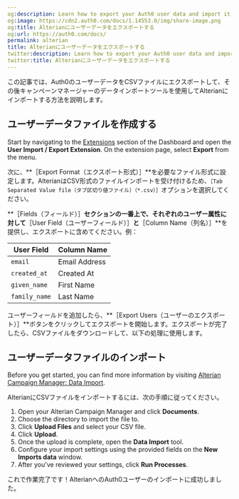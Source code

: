 ```yaml
---
og:description: Learn how to export your Auth0 user data and import it into Alterian.
og:image: https://cdn2.auth0.com/docs/1.14553.0/img/share-image.png
og:title: Alterianにユーザーデータをエクスポートする
og:url: https://auth0.com/docs/
permalink: alterian
title: Alterianにユーザーデータをエクスポートする
twitter:description: Learn how to export your Auth0 user data and import it into Alterian.
twitter:title: Alterianにユーザーデータをエクスポートする
---
```


この記事では、Auth0のユーザーデータをCSVファイルにエクスポートして、その後キャンペーンマネージャーのデータインポートツールを使用してAlterianにインポートする方法を説明します。

## ユーザーデータファイルを作成する

Start by navigating to the [Extensions](https://manage.auth0.com/#/extensions) section of the Dashboard and open the **User Import / Export Extension**. On the extension page, select **Export** from the menu.

次に、**［Export Format（エクスポート形式）］**を必要なファイル形式に設定します。AlterianはCSV形式のファイルインポートを受け付けるため、`［Tab Separated Value file（タブ区切り値ファイル）（*.csv）］`オプションを選択してください。

**［Fields（フィールド）］**セクションの一番上で、それぞれのユーザー属性に対して**［User Field（ユーザーフィールド）］**と**［Column Name（列名）］**を提供し、エクスポートに含めてください。例：

<table class="table"><thead>
<tr>
<th>User Field</th>
<th>Column Name</th>
</tr>
</thead>
<tbody>
<tr>
<td><code>email</code></td>
<td>Email Address</td>
</tr>
<tr>
<td><code>created_at</code></td>
<td>Created At</td>
</tr>
<tr>
<td><code>given_name</code></td>
<td>First Name</td>
</tr>
<tr>
<td><code>family_name</code></td>
<td>Last Name</td>
</tr>
</tbody>
</table>

ユーザーフィールドを追加したら、**［Export Users（ユーザーのエクスポート）］**ボタンをクリックしてエクスポートを開始します。エクスポートが完了したら、CSVファイルをダウンロードして、以下の処理に使用します。

## ユーザーデータファイルのインポート

Before you get started, you can find more information by visiting [Alterian Campaign Manager: Data Import](http://cm.help.alterian.com/CM404/Default.htm#Customer_Analytics/Import_Export/Data_Import.htm).

AlterianにCSVファイルをインポートするには、次の手順に従ってください。

1. Open your Alterian Campaign Manager and click **Documents**.
2. Choose the directory to import the file to.
3. Click **Upload Files** and select your CSV file.
4. Click **Upload**.
5. Once the upload is complete, open the **Data Import** tool.
6. Configure your import settings using the provided fields on the **New Imports data** window.
7. After you've reviewed your settings, click **Run Processes**.

これで作業完了です！AlterianへのAuth0ユーザーのインポートに成功しました。